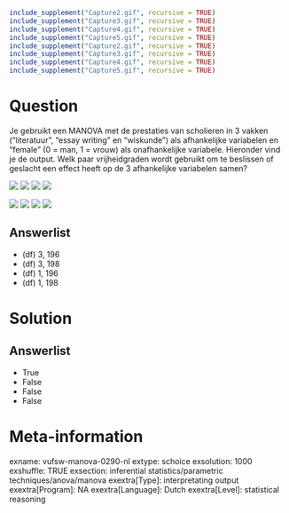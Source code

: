 ```r
include_supplement("Capture2.gif", recursive = TRUE)
include_supplement("Capture3.gif", recursive = TRUE)
include_supplement("Capture4.gif", recursive = TRUE)
include_supplement("Capture5.gif", recursive = TRUE)
include_supplement("Capture2.gif", recursive = TRUE)
include_supplement("Capture3.gif", recursive = TRUE)
include_supplement("Capture4.gif", recursive = TRUE)
include_supplement("Capture5.gif", recursive = TRUE)
```

Question
========
Je gebruikt een MANOVA met de prestaties van scholieren in 3 vakken
("literatuur", "essay writing" en "wiskunde") als afhankelijke
variabelen en "female" (0 = man, 1 = vrouw) als onafhankelijke
variabele. Hieronder vind je de output. Welk paar vrijheidgraden wordt
gebruikt om te beslissen of geslacht een effect heeft op de 3
afhankelijke variabelen samen?  
  
![](Capture2.gif)
![](Capture3.gif)
![](Capture4.gif)
![](Capture5.gif)
  
![](Capture2.gif)
![](Capture3.gif)
![](Capture4.gif)
![](Capture5.gif)

Answerlist
----------
* (df) 3, 196
* (df) 3, 198
* (df) 1, 196
* (df) 1, 198

Solution
========










Answerlist
----------
* True
* False
* False
* False

Meta-information
================
exname: vufsw-manova-0290-nl
extype: schoice
exsolution: 1000
exshuffle: TRUE
exsection: inferential statistics/parametric techniques/anova/manova
exextra[Type]: interpretating output
exextra[Program]: NA
exextra[Language]: Dutch
exextra[Level]: statistical reasoning

